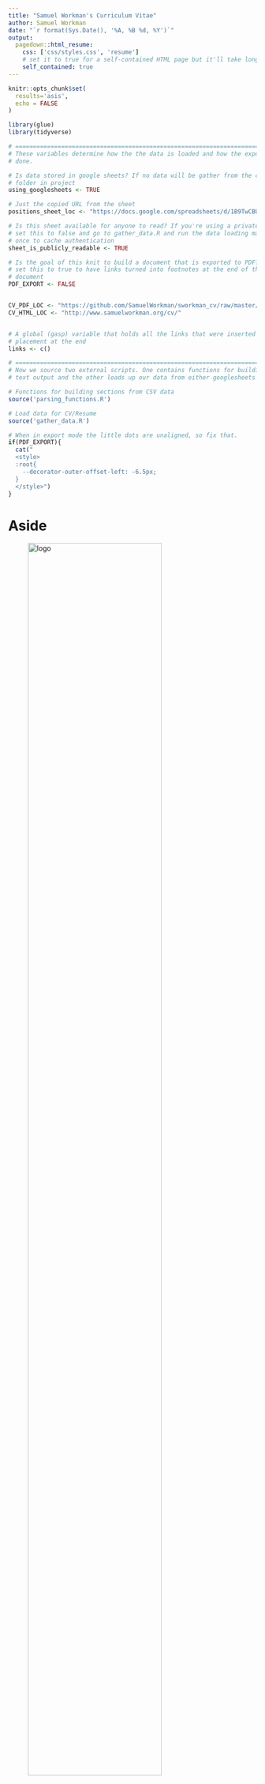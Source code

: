 ```yaml
---
title: "Samuel Workman's Curriculum Vitae"
author: Samuel Workman
date: "`r format(Sys.Date(), '%A, %B %d, %Y')`"
output:
  pagedown::html_resume:
    css: ['css/styles.css', 'resume']
    # set it to true for a self-contained HTML page but it'll take longer to render
    self_contained: true
---
```


```r
knitr::opts_chunk$set(
  results='asis', 
  echo = FALSE
)

library(glue)
library(tidyverse)

# ======================================================================
# These variables determine how the the data is loaded and how the exports are
# done.

# Is data stored in google sheets? If no data will be gather from the csvs/
# folder in project
using_googlesheets <- TRUE

# Just the copied URL from the sheet
positions_sheet_loc <- "https://docs.google.com/spreadsheets/d/1B9TwCBUF3SVDWuYQfIcbnv_viARhGI5r3faOrIHBZmk/edit?usp=sharing"

# Is this sheet available for anyone to read? If you're using a private sheet
# set this to false and go to gather_data.R and run the data loading manually
# once to cache authentication
sheet_is_publicly_readable <- TRUE

# Is the goal of this knit to build a document that is exported to PDF? If so
# set this to true to have links turned into footnotes at the end of the
# document
PDF_EXPORT <- FALSE


CV_PDF_LOC <- "https://github.com/SamuelWorkman/sworkman_cv/raw/master/sworkman_cv.pdf"
CV_HTML_LOC <- "http://www.samuelworkman.org/cv/"


# A global (gasp) variable that holds all the links that were inserted for
# placement at the end
links <- c()

# ======================================================================
# Now we source two external scripts. One contains functions for building the
# text output and the other loads up our data from either googlesheets or csvs

# Functions for building sections from CSV data
source('parsing_functions.R') 

# Load data for CV/Resume
source('gather_data.R')
```



```r
# When in export mode the little dots are unaligned, so fix that. 
if(PDF_EXPORT){
  cat("
  <style>
  :root{
    --decorator-outer-offset-left: -6.5px;
  }
  </style>")
}
```


Aside
================================================================================
![logo](img/news_small.jpg){width=80%}

<!--![logo](img/news_small.jpg){width=100px}-->

```r
# When in export mode the little dots are unaligned, so fix that. 
if(PDF_EXPORT){
  glue("View this CV online with links at _{CV_HTML_LOC}_")
} else {
  glue("[<i class='fas fa-download'></i> Download a PDF of this CV]({CV_PDF_LOC})") 
}
```

Contact {#contact}
--------------------------------------------------------------------------------

```r
contact_info %>% 
  glue_data("- <i class='fa fa-{icon}'></i> {contact}")
```

[get my book](https://www.amazon.com/Samuel-Workman/e/B01353W7UE){}
--------------------------------------------------------------------------------
![](img/bookcover.jpg){width=75%}


Disclaimer {#disclaimer}
--------------------------------------------------------------------------------

Last updated `r Sys.Date()`.


Main
================================================================================

Samuel Workman, Ph.D. {#title}
--------------------------------------------------------------------------------

```r
print_text_block(text_blocks, 'intro')
```


### Skills & Experience

* Policy research, data management, statistical analysis & modeling, presentation, reporting & data visualization, machine learning
* Project Management, grant writing, team leadership & coordination, public speaking
* Market, sales, and inventory analysis, reporting, and visualization, data-driven decision-making and management
* Languages: $R$, $\LaTeX$, SAS, SPSS, VBA, SQL, Markdown, CSS, HTML (limited)
* Applications: Rstudio, WinEdt, Beamer, binb, xaringan, MS Word, MS Excel, MS PowerPoint, SQLite, MS Access

Academic Positions {data-icon=university data-concise=true}
--------------------------------------------------------------------------------

```r
print_section(position_data, 'academic')
```

Private Sector Data & Statistical Consulting {data-icon=user-tie data-concise=true .break-before-me}
--------------------------------------------------------------------------------

```r
print_section(position_data, 'private')
```

Editorial Positions & Boards {data-icon=newspaper data-concise=true}
--------------------------------------------------------------------------------

```r
print_section(position_data, 'editorial')
```

Education {data-icon=graduation-cap data-concise=true}
--------------------------------------------------------------------------------

```r
print_section(position_data, 'education')
```

Training & Certificates {data-icon=certificate data-concise=true}
-----------------------------------------------------------------------------

```r
print_section(position_data, 'certificate')
```

\newpage

:::aside
<i class='ai ai-google-scholar'></i> [S. Workman - Google Scholar](https://scholar.google.com/citations?user=kW67_MkAAAAJ&hl=en)

##### Interests
* Public Policy
* Regulation
* Bureaucracy
* Agenda Setting
* Education Policy
* Use of Research & Data
* Food Policy & Food Systems

##### Approaches
* Text-as-Data
* Text Classification
* Machine Learning
* Maximum Likelihood
* Stochastic Processes

##### Current Projects
* Use of research in Education regulations
* The politics of data & numbers
* Complexity & the regulation of GMOs
* The politics of food security
:::


Books {data-icon=book data-concise=true}
--------------------------------------------------------------------------------

```r
print_section(position_data, 'book')
```


Articles {data-icon=paper-plane data-concise=true}
--------------------------------------------------------------------------------

```r
print_section(position_data, 'article')
```

Book Chapters {data-icon=book-open data-concise=true .break-after-me}
--------------------------------------------------------------------------------

```r
print_section(position_data, 'chapter')
```

Blogs {data-icon=feather-alt data-concise=true}
--------------------------------------------------------------------------------

```r
print_section(position_data, 'blog')
```

Interviews {data-icon=podcast data-concise=true}
--------------------------------------------------------------------------------

```r
print_section(position_data, 'interview')
```

\newpage

Reviews & Responses {data-icon=binoculars data-concise=true }
------------------------------------------------------------------------
```r
print_section(position_data, 'reviews_responses')
```

Grants & Awards {data-icon=award data-concise=true}
------------------------------------------------------------------------
:::aside
```r
print_text_block(text_blocks, 'funding_reviewer')
```
:::

```r
print_section(position_data, 'grant')
```

\newpage

Fellowships & Scholarships {data-icon=medal data-concise=true}
--------------------------------------------------------------------------------

```r
print_section(position_data, 'fellowships_scholarships')
```

Teaching
--------------------------------------------------------------------------------

:::aside
```r
print_text_block(text_blocks, 'teaching_approach')
```

```r
print_text_block(text_blocks, 'phd_mentees')
```
:::

Graduate Teaching {data-icon=school data-concise=true}
--------------------------------------------------------------------------------

```r
print_section(position_data, 'grad_teaching')
```

Undergraduate Teaching {data-icon=chalkboard-teacher data-concise=true .break-before-me}
--------------------------------------------------------------------------------
:::aside
```r
print_text_block(text_blocks, 'phd_comms')
```

```r
print_text_block(text_blocks, 'undergrad_mentees')
```
:::

```r
print_section(position_data, 'undergrad_teaching')
```

Public Lectures {data-icon=microphone-alt data-concise=true}
--------------------------------------------------------------------------------

```r
print_section(position_data, 'lecture')
```

Conference Presentations {data-icon=project-diagram .no-timeline}
--------------------------------------------------------------------------------
:::aside
```r
print_text_block(text_blocks, 'conf_chair')
```

```r
print_text_block(text_blocks, 'conf_discussant')
```
:::

```r
print_text_block(text_blocks, 'conf_papers')
```

Positions in Discipline {data-icon=sitemap data-concise=true}
--------------------------------------------------------------------------------

```r
print_section(position_data, 'discipline_positions')
```

Service {data-icon=tape data-concise=true}
--------------------------------------------------------------------------------

University
---------

```r
print_section(position_data, 'university_service')
```

Department
---

```r
print_section(position_data, 'department_service')
```

References {data-icon=pen-alt .break-before-me}
---

**Professor Bryan D. Jones**
: *J.J. “Jake” Pickle Regents Chair of Congressional Studies* 
: Department of Government $\circ$ The University of Texas at Austin $\circ$ 1 University Station A1800 $\circ$ Austin, TX 78712-0119 $\circ$ Ph. 512-471-9973 $\circ$ bdjones@austin.utexas.edu


**Professor Frank R. Baumgartner**
: *Richard J. Richardson Distinguished Professor of Political Science* 
: The University of North Carolina at Chapel Hill $\circ$ 358 Hamilton Hall $\circ$ Campus Box 3265 $\circ$ Chapel Hill, NC 27599-3265 $\circ$ Ph. 919-962-
3041 $\circ$ Frankb@unc.edu


**Professor David E. Lewis**
: *William R. Kenan, Jr. Professor of Political Science* 
: Department of Political Science $\circ$ Vanderbilt University $\circ$ PMB 505 $\circ$ 230 Appleton Place $\circ$ Nashville, TN 37203-5721 $\circ$ Ph. 615-322-6228 $\circ$
david.e.lewis@vanderbilt.edu


**Professor Andrew B. Whitford**
: *Alexander M. Crenshaw Professor of Public Policy*
: School of Public and International Affairs $\circ$ Department of Public Administration and Policy $\circ$ University of Georgia $\circ$ Baldwin Hall 412 $\circ$ 355 South Jackson Street $\circ$ Athens, GA 30602 $\circ$ Ph. 706-542-2898 $\circ$ aw@uga.edu


**Professor Christopher M.Weible**
: School of Public Affairs $\circ$ University of Colorado, Denver $\circ$ 1380 Lawrence Street, Suite 500 $\circ$ Denver, CO 80217-3364 $\circ$ Ph. 303-315-2010 $\circ$ chris.weible@ucdenver.edu


**Professor Anthony M. Bertelli**
: *Currently in residence at Bocconi University*
: *Sherwin-Whitmore Chair of Liberal Arts*
: Penn State School of Public Policy $\circ$ Penn State University $\circ$ 322 Pond Lab $\circ$ University Park, PA 16802 $\circ$ Ph. +39 347 3984 249 $\circ$ anthony.bertelli@unibocconi.it

**Professor Peter Bjerre Mortensen**
: Department of Political Science and Government $\circ$ Bartholins All´e 7 $\circ$ Building 1340, Room 333 $\circ$ 8000 Aarhus C $\circ$ Denmark $\circ$ Peter@ps.au.dk


**Professor Martin Lodge**
: *Professor of Political Science & Public Policy* 
: Department of Government $\circ$ London School of Economics $\circ$ Houghton Street $\circ$ CON 3.08, Connaught House $\circ$ London WC2A 2AE United Kingdom $\circ$ Ph. +44 (0)20 7849 4627 $\circ$ m.lodge@lse.ac.uk


**Professor John D.Wilkerson**
: *Director, Center for American Politics and Public Policy* 
: Department of Political Science $\circ$ University of Washington $\circ$ 101 Gowen Hall, Box 353530 $\circ$ Seattle, WA 98105-3530 $\circ$ Department of Political
Science $\circ$ University of Washington $\circ$ 101 Gowen Hall, Box 353530 $\circ$ Seattle, WA 98105-3530 $\circ$ Ph. 206-543-8030 $\circ$ jwilker@u.washington.edu


**Professor Peter John**
: *Professor of Political Science & Public Policy* 
: Department of Political Science $\circ$ The School of Public Policy $\circ$ University College London $\circ$ The Rubin Building $\circ$ 29/30 Tavistock Sq., Room 1.07 $\circ$ London, WC1H 9QU United Kingdom $\circ$ Ph. +44 (0)20 3108 1145 (x5114) $\circ$ peter.john@ucl.ac.uk


**Professor Andrew J. Karch**
: *Arleen C. Carlson Professor* 
: Department of Political Science $\circ$ University of Minnesota $\circ$ 1211 Social
Science Building $\circ$ 267 19th Ave S Minneapolis, MN 55455 $\circ$ Ph. 612-624-2537 $\circ$ ajkarch@umn.edu

**Professor Peter J. May**
: *Donald R. Matthews Distinguished Professor Emeritus of American Politics* 
: Department of Political Science $\circ$ University of Washington $\circ$ 101 Gowen Hall, Box 353530 $\circ$ Seattle, WA 98105-3530 $\circ$ Ph. 206-543-2780 $\circ$ pmay@u.washington.edu

```r
if(PDF_EXPORT){
  cat("
  
Links {data-icon=link}
--------------------------------------------------------------------------------

<br>


")
  
  walk2(links, 1:length(links), function(link, index){
    print(glue('{index}. {link}'))
  })
}
```


